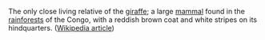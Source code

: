 The only close living relative of the [[giraffe]]; a large [[mammal]] found in the [[rainforests]] of the Congo, with a reddish brown coat and white stripes on its hindquarters.  ([[w:okapi|Wikipedia article]])